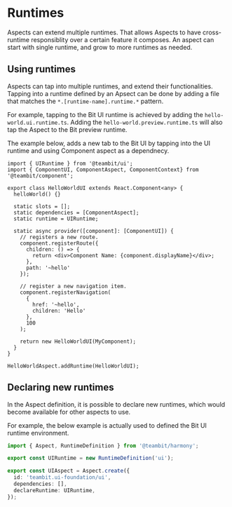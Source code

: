 # Runtimes

Aspects can extend multiple runtimes. That allows Aspects to have cross-runtime responsiblity over a certain feature it composes.
An aspect can start with single runtime, and grow to more runtimes as needed.

## Using runtimes

Aspects can tap into multiple runtimes, and extend their functionalities. Tapping into a runtime defined by an Apsect
can be done by adding a file that matches the `*.[runtime-name].runtime.*` pattern.

For example, tapping to the Bit UI runtime is achieved by adding the `hello-world.ui.runtime.ts`. Adding the `hello-world.preview.runtime.ts`
will also tap the Aspect to the Bit preview runtime.

The example below, adds a new tab to the Bit UI by tapping into the UI runtime and using Component aspect as a dependnecy.

```tsx
import { UIRuntime } from '@teambit/ui';
import { ComponentUI, ComponentAspect, ComponentContext} from '@teambit/component';

export class HelloWorldUI extends React.Component<any> {
  helloWorld() {}

  static slots = [];
  static dependencies = [ComponentAspect];
  static runtime = UIRuntime;

  static async provider([component]: [ComponentUI]) {
    // registers a new route.
    component.registerRoute({
      children: () => {
        return <div>Component Name: {component.displayName}</div>;
      },
      path: '~hello'
    });

    // register a new navigation item.
    component.registerNavigation(
      {
        href: '~hello',
        children: 'Hello'
      },
      100
    );

    return new HelloWorldUI(MyComponent);
  }
}

HelloWorldAspect.addRuntime(HelloWorldUI);
```

## Declaring new runtimes

In the Aspect definition, it is possible to declare new runtimes, which would become available for other
aspects to use.

For example, the below example is actually used to defined the Bit UI runtime environment.

```ts
import { Aspect, RuntimeDefinition } from '@teambit/harmony';

export const UIRuntime = new RuntimeDefinition('ui');

export const UIAspect = Aspect.create({
  id: 'teambit.ui-foundation/ui',
  dependencies: [],
  declareRuntime: UIRuntime,
});
```
